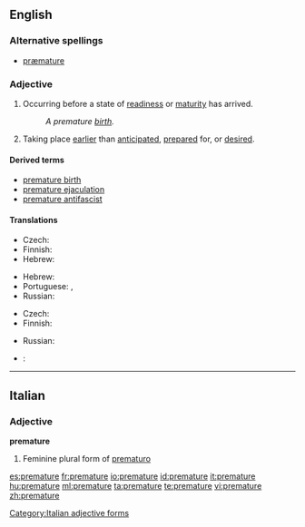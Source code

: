 ==English==
{{wikipedia}}

===Alternative spellings===
* [[præmature]] {{i|archaic}}

===Adjective===
{{en-adj}}

# Occurring before a state of [[readiness]] or [[maturity]] has arrived.
#: ''A premature [[birth]].''
# Taking place [[earlier]] than [[anticipated]], [[prepared]] for, or [[desired]].

====Derived terms====
* [[premature birth]]
* [[premature ejaculation]]
* [[premature antifascist]]

====Translations====
{{rfc-tsort|duplicate language: Hebrew}}
{{trans-top|occurring before a state of readiness or maturity}}
* Czech: {{t-|cs|předčasný}}
* Finnish: {{t-|fi|ennenaikainen}}
* Hebrew: {{t|he|טרם לבגרות|m|tr=terem le bagrut|sc=Hebr}}
{{trans-mid}}
* Hebrew: {{t|he|טרם לבגרות|m|tr=terem le bagrut|sc=Hebr}}
* Portuguese: {{t-|pt|prematuro|m}}, {{t-|pt|prematura|f}}
* Russian: {{t|ru|преждевременный|tr=pr'ežd'evr'ém'ennyj}}
{{trans-bottom}}

{{trans-top|taking place earlier than anticipated}}
* Czech: {{t-|cs|předčasný}}
* Finnish: {{t-|fi|ennenaikainen}}
{{trans-mid}}
* Russian: {{t|ru|преждевременный|tr=pr'ežd'evr'ém'ennyj}}
{{trans-bottom}}

{{checktrans-top}}
* {{ttbc|Kurdish}}: {{ku-Arab|[[پێشوه‌خت]]}}
{{trans-bottom}}

----

==Italian==

===Adjective===
'''premature'''

# Feminine plural form of [[prematuro]]

[[Category:Italian adjective forms]]

[[es:premature]]
[[fr:premature]]
[[io:premature]]
[[id:premature]]
[[it:premature]]
[[hu:premature]]
[[ml:premature]]
[[ta:premature]]
[[te:premature]]
[[vi:premature]]
[[zh:premature]]